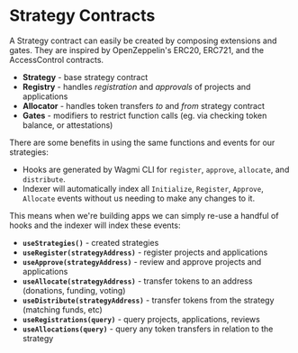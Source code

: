 # Strategy Contracts

A Strategy contract can easily be created by composing extensions and gates. They are inspired by OpenZeppelin's ERC20, ERC721, and the AccessControl contracts.

- **Strategy** - base strategy contract
- **Registry** - handles _registration_ and _approvals_ of projects and applications
- **Allocator** - handles token transfers _to_ and _from_ strategy contract
- **Gates** - modifiers to restrict function calls (eg. via checking token balance, or attestations)

There are some benefits in using the same functions and events for our strategies:

- Hooks are generated by Wagmi CLI for `register`, `approve`, `allocate`, and `distribute`.
- Indexer will automatically index all `Initialize`, `Register`, `Approve`, `Allocate` events without us needing to make any changes to it.

This means when we're building apps we can simply re-use a handful of hooks and the indexer will index these events:

- **`useStrategies()`** - created strategies
- **`useRegister(strategyAddress)`** - register projects and applications
- **`useApprove(strategyAddress)`** - review and approve projects and applications
- **`useAllocate(strategyAddress)`** - transfer tokens to an address (donations, funding, voting)
- **`useDistribute(strategyAddress)`** - transfer tokens from the strategy (matching funds, etc)
- **`useRegistrations(query)`** - query projects, applications, reviews
- **`useAllocations(query)`** - query any token transfers in relation to the strategy
